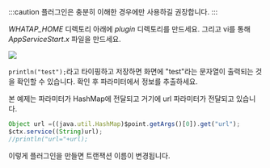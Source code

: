 :::caution
플러그인은 충분히 이해한 경우에만 사용하길 권장합니다.
:::

*WHATAP_HOME* 디렉토리 아래에 *plugin* 디렉토리를 만드세요. 그리고 vi를 통해 *AppServiceStart.x* 파일을 만드세요.

![](https://img.whatap.io/media/agent_python/data/app_start_plug.png)

`println("test");`라고 타이핑하고 저장하면 화면에 "test"라는 문자열이 출력되는 것을 확인할 수 있습니다. 확인 후 파라미터에서 정보를 추출하세요. 

본 예제는 파라미터가 HashMap에 전달되고 거기에 url 파라미터가 전달되고 있습니다.

```javascript title=JAVA
Object url =((java.util.HashMap)$point.getArgs()[0]).get("url");
$ctx.service((String)url);
//println("url="+url);
```

이렇게 플러그인을 만들면 트랜잭션 이름이 변경됩니다.